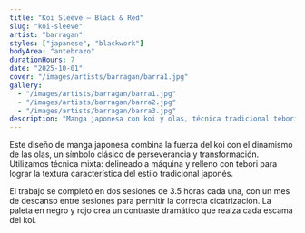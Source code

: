 ```yaml
---
title: "Koi Sleeve – Black & Red"
slug: "koi-sleeve"
artist: "barragan"
styles: ["japanese", "blackwork"]
bodyArea: "antebrazo"
durationHours: 7
date: "2025-10-01"
cover: "/images/artists/barragan/barra1.jpg"
gallery:
  - "/images/artists/barragan/barra1.jpg"
  - "/images/artists/barragan/barra2.jpg"
  - "/images/artists/barragan/barra3.jpg"
description: "Manga japonesa con koi y olas, técnica tradicional tebori adaptada."
---
```


Este diseño de manga japonesa combina la fuerza del koi con el dinamismo de las olas, un símbolo clásico de perseverancia y transformación. Utilizamos técnica mixta: delineado a máquina y relleno con tebori para lograr la textura característica del estilo tradicional japonés.

El trabajo se completó en dos sesiones de 3.5 horas cada una, con un mes de descanso entre sesiones para permitir la correcta cicatrización. La paleta en negro y rojo crea un contraste dramático que realza cada escama del koi.
